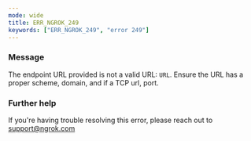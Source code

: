 ```yaml
---
mode: wide
title: ERR_NGROK_249
keywords: ["ERR_NGROK_249", "error 249"]
---
```


### Message

The endpoint URL provided is not a valid URL: `URL`. Ensure the URL has a proper scheme, domain, and if a TCP url, port.

### Further help

If you're having trouble resolving this error, please reach out to [support@ngrok.com](mailto:support@ngrok.com?subject=Help%20with%20ERR_NGROK_249)
